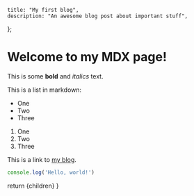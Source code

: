
	title: "My first blog",
	description: "An awesome blog post about important stuff",
};

# Welcome to my MDX page!
 
This is some **bold** and _italics_ text.
 
This is a list in markdown:
 
- One
- Two
- Three

1. One
2. Two
3. Three

This is a link to [my blog](/blog).


```js
console.log('Hello, world!')
```



  return <MdxLayout>{children}</MdxLayout>
}